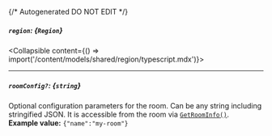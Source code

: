 {/* Autogenerated DO NOT EDIT  */}

##### `region`: *{`Region`}*
<Collapsible content={() => import('/content/models/shared/region/typescript.mdx')}>
</Collapsible>

---
##### `roomConfig?`: *{`string`}*
Optional configuration parameters for the room. Can be any string including stringified JSON. It is accessible from the room via [`GetRoomInfo()`](https://hathora.dev/api\#tag/RoomV2/operation/GetRoomInfo).
<br/>
**Example value:** `{"name":"my-room"}`

